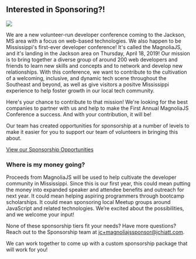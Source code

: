 
<Card>

## Interested in Sponsoring?!

<img src={sponsorImage} />

We are a new volunteer-run developer conference coming to the Jackson, MS area with a focus on web-based technologies.
We also happen to be Mississippi's first-ever developer conference!
It's called the MagnoliaJS, and it's landing in the Jackson area on Thursday, April 18, 2019!
Our mission is to bring together a diverse group of around 200 web developers and friends to learn new skills and concepts
and to network and develop new relationships. With this conference, we want to contribute to the cultivation of a welcoming, inclusive,
and dynamic tech scene throughout the Southeast and beyond, as well as give visitors a positve Mississippi experience to help foster growth in our local tech community.

Here's your chance to contribute to that mission! We're looking for the best companies to partner with us and help to make the
First Annual MagnoliaJS Conference a success. And with your contribution, it will be!

Our team has created opportunities for sponsorship at a number of levels to make it easier for you to support our team of volunteers
in bringing this about.

<a href="https://docs.google.com/document/d/1A1P5mMBE9uXdpdzkjDpaSP8lU4GEUCAg1XwkXxC8FLE/edit?usp=sharing" target="_blank" rel="noopener noreferrer">View our Sponsorship Opportunities</a>

### Where is my money going?

Proceeds from MagnoliaJS will be used to help cultivate the developer community in Mississippi.
Since this is our first year, this could mean putting the money into expanded speaker and attendee benefits and outreach for next year.
It could mean helping aspiring programmers through bootcamp scholarships.
It could mean sponsoring local Meetup groups around JavaScript and related technologies.
We’re excited about the possibilities, and we welcome your input!

None of these sponsorship tiers fit your needs? Have more questions? Reach out to the Sponsorship team at <a href="mailto:jc+magnoliajssponsor@jchiatt.com">jc+magnoliajssponsor@jchiatt.com</a>.

We can work together to come up with a custom sponsorship package that will work for you!

</Card>

